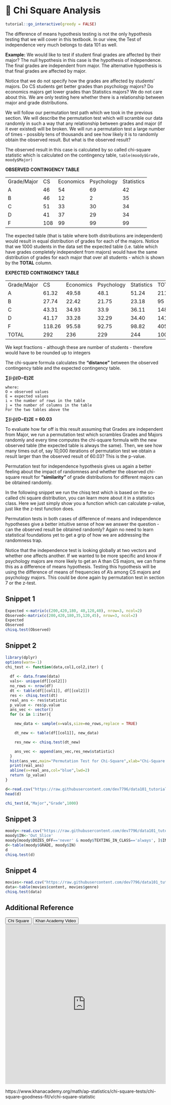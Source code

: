 # 🔖 Chi Square Analysis {#chitest}

<script src="files/js/dcl.js"></script>
<link rel="stylesheet" href="https://maxcdn.bootstrapcdn.com/bootstrap/3.4.1/css/bootstrap.min.css">
<script src="https://maxcdn.bootstrapcdn.com/bootstrap/3.4.1/js/bootstrap.min.js"></script>

```r
tutorial::go_interactive(greedy = FALSE)

```

The difference of means hypothesis testing is not the only hypothesis testing that we will cover in this textbook.  In our view, the Test of independence very much belongs to data 101 as well.

**Example:** We would like to test if student final grades are affected by their major?  The null hypothesis in this case is the hypothesis of independence. The final grades are independent from major. The alternative hypothesis is that final grades are affected by major. 

Notice that we do not specify how the grades are affected by students' majors.  Do CS students get better grades than psychology  majors? Do economics majors get lower grades than Statistics majors?  We do not care about this. We are only testing here whether there is a relationship between major and grade distributions.

We will follow our permutation test path which we took in the previous section. We will describe the permutation test which will scramble our data randomly in such a way that any relationship between grades and major  (if it ever existed) will be broken. We will run a permutation test a large number of times - possibly tens of thousands and see how likely it is to randomly obtain the observed result. But what is the observed result?

The observed result in this case is calculated by so called chi-square statistic which is calculated on the contingency table, ```table(moody$Grade, moody$Major)```

**OBSERVED CONTINGENCY TABLE**
<table>
<tr>
<td>Grade/Major</td>
<td>CS</td>
<td>Economics</td>
<td>Psychology</td>
<td>Statistics</td>
</tr>

<tr>
<td>A</td>
<td>46</td>
<td>54</td>
<td>69</td>
<td>42</td>
</tr>

<tr>
<td>B</td>
<td>46</td>
<td>12</td>
<td>2</td>
<td>35</td>
</tr>

<tr>
<td>C</td>
<td>51</td>
<td>33</td>
<td>30</td>
<td>34</td>
</tr>

<tr>
<td>D</td>
<td>41</td>
<td>37</td>
<td>29</td>
<td>34</td>
</tr>

<tr>
<td>F</td>
<td>108</td>
<td>99</td>
<td>99</td>
<td>99</td>
</tr>

</table>


The expected table (that is table where both distributions are independent) would result in equal distribution of grades for each of the majors.  Notice that we 1000 students in the data set the expected table (i.e. table which have grades completely independent from majors) would  have the same distribution of grades for each major that over all students - which is shown by the **TOTAL** column.

**EXPECTED CONTINGENCY TABLE**
<table>
<tr>
<td>Grade/Major</td>
<td>CS</td>
<td>Economics</td>
<td>Psychology</td>
<td>Statistics</td>
<td>TOTAL</td>
</tr>

<tr>
<td>A</td>
<td>61.32</td>
<td>49.58</td>
<td>48.1</td>
<td>51.24</td>
<td>211</td>
</tr>

<tr>
<td>B</td>
<td>27.74</td>
<td>22.42</td>
<td>21.75</td>
<td>23.18</td>
<td>95</td>
</tr>

<tr>
<td>C</td>
<td>43.31</td>
<td>34.93</td>
<td>33.9</td>
<td>36.11</td>
<td>148</td>
</tr>

<tr>
<td>D</td>
<td>41.17</td>
<td>33.28</td>
<td>32.29</td>
<td>34.40</td>
<td>141</td>
</tr>

<tr>
<td>F</td>
<td>118.26</td>
<td>95.58</td>
<td>92.75</td>
<td>98.82</td>
<td>405</td>
</tr>

<tr>
<td>TOTAL</td>
<td>292</td>
<td>236</td>
<td>229</td>
<td>244</td>
<td>1000</td>
</tr>
</table>

We kept fractions - although these are number of students - therefore would have to be rounded up to integers 

The chi-square formula calculates the **“distance”** between the observed contingency table and the expected contingency table.

**∑(i⋅j)(O−E)2E**

```
where:
O = observed values
E = expected values
i = the number of rows in the table
j = the number of columns in the table
For the two tables above the 
```

\begin{equation}

\sum \frac{(O_i - E_i)^2}{E_i}  = 60.03\\
\text{where, X is set of numbers, $\mu$ is average of set of numbers, }\\ \text{ N is size of the set, $\sigma$ is standard deviation}


\end{equation}

**∑(i⋅j)(O−E)2E = 60.03**

To evaluate how far off is this result assuming that Grades are independent from Major, we run a permutation test which scrambles Grades and Majors randomly and every time computes the chi-square formula with the new observed table (the expected table is always the same).  Then, we see how many times out of, say 10,000 iterations of permutation test we obtain a result larger than the observed result of 60.03? This is the p-value. 

Permutation test for independence hypothesis gives us again a better feeling about the impact of randomness and whether the observed chi-square result for **“similarity”** of grade distributions for different majors can be obtained randomly. 

In the following snippet we run the chisq test which is based on the so-called chi square distribution, you can learn more about it in a statistics class.  Here we just simply show you a function which can calculate p-value, just like the z-test function does. 

Permutation tests in both cases of difference of means and independence hypotheses give a better intuitive sense of how we answer the question - can the observed result be obtained randomly?  Again no need to learn statistical foundations yet to get a grip of how we are addressing the randomness trap. 

Notice that the independence test is looking globally at two vectors and whether one affects another. If we wanted to be more specific and know if psychology majors are more likely to get an A than CS majors, we can frame this as a difference of means hypothesis. Testing this hypothesis will be using the difference of means of frequencies of A’s among CS majors and psychology majors.  This could be done again by permutation test in section 7 or the z-test. 


## Snippet 1

```r
Expected <-matrix(c(200,420,180, 40,120,40), nrow=3, ncol=2)
Observed<-matrix(c(200,420,180,35,120,45), nrow=3, ncol=2)
Expected
Observed
chisq.test(Observed)
```

## Snippet 2

```r
library(dplyr)
options(warn=-1)
chi_test <- function(data,col1,col2,iter) {
  
  df <- data.frame(data)
  vals<- unique(df[[col2]])
  no_rows <- nrow(df)
  dt <- table(df[[col1]], df[[col2]])
  res <- chisq.test(dt)
  real_ans <- res$statistic
  p_value <- res$p.value
  ans_vec <- vector()
  for (x in 1:iter){

    new_data <- sample(x=vals,size=no_rows,replace = TRUE)

    dt_new <- table(df[[col1]], new_data)

    res_new <- chisq.test(dt_new)

    ans_vec <- append(ans_vec,res_new$statistic)
  }
  hist(ans_vec,main="Permutation Test for Chi-Square",xlab="Chi-Square Values",breaks = 100)
  print(real_ans)
  abline(v=real_ans,col="blue",lwd=2)
  return (p_value)
}

```


```r

d<-read.csv("https://raw.githubusercontent.com/dev7796/data101_tutorial/main/files/dataset/MoodyMarch2022b.csv")
head(d)

chi_test(d,"Major","Grade",1000)

```

## Snippet 3

```r
moody<-read.csv("https://raw.githubusercontent.com/dev7796/data101_tutorial/main/files/dataset/moody2022_new.csv")
moody$IN<-'Out_Slice'
moody[moody$DOZES_OFF=='never' & moody$TEXTING_IN_CLASS=='always', ]$IN<-'In_Slice'
d<-table(moody$GRADE, moody$IN)
d
chisq.test(d)
```

## Snippet 4


```r
movies<-read.csv("https://raw.githubusercontent.com/dev7796/data101_tutorial/main/files/dataset/Movies2022F-4.csv")
data<-table(movies$content, movies$genre)
chisq.test(data)
```

## Additional Reference

<button class="btn btn-primary" data-toggle="collapse" data-target="#CS12">Chi Square</button> 

<button class="btn btn-primary" data-toggle="collapse" data-target="#KH13">Khan Academy Video</button>

<div id="CS12" class="collapse">
<embed src="https://docs.google.com/presentation/d/1h-h2S5lW6ReFwdeJKNflPpE0iCjoS08T0mpgSLiFv88/edit?usp=sharing" width="100%" height="500px"></embed>
</div>

<div id="KH13" class="collapse">https://www.khanacademy.org/math/ap-statistics/chi-square-tests/chi-square-goodness-fit/v/chi-square-statistic
</div>
